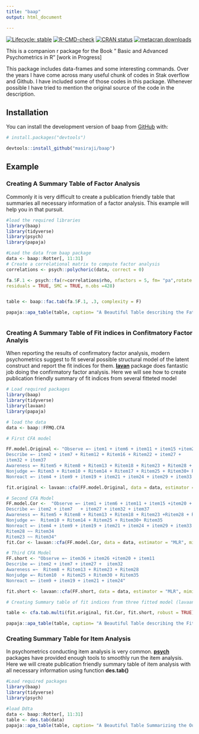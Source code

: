 ```yaml
---
title: "baap"
output: html_document

---
```


<!-- badges: start -->
[![Lifecycle: stable](https://img.shields.io/badge/lifecycle-stable-brightgreen.svg)](https://lifecycle.r-lib.org/articles/stages.html#stable)
[![R-CMD-check](https://github.com/masiraji/baap/workflows/R-CMD-check/badge.svg)](https://github.com/masiraji/baap/actions)
[![CRAN status](https://www.r-pkg.org/badges/version/baap)](https://CRAN.R-project.org/package=baap)
[![metacran downloads](https://cranlogs.r-pkg.org/badges/baap)](https://cran.r-project.org/package=baap)
<!-- badges: end -->



This is a companion r package for the Book " Basic and Advanced Psychometrics in R" [work in Progress]

This package includes data-frames and some interesting commands. Over the years I have come across many useful chunk of codes in Stak overflow and Github. I have included some of those codes in this package. Whenever possible I have tried to mention the original source of the code in the description.

## Installation

You can install the development version of baap from [GitHub](https://github.com) with:

```r
# install.packages("devtools")

devtools::install_github("masiraji/baap")

```


## Example

### Creating A Summary Table of Factor Analysis
Commonly it is very difficult to create a publication friendly table that summaries all necessary information of a factor analysis. This example will help you in that pursuit.
```r
#load the required libraries
library(baap)
library(tidyverse)
library(psych)
library(papaja)

#Load the data from baap package
data <- baap::Rotter[, 11:31]
# Create a correlational matrix to compute factor analysis
correlations <- psych::polychoric(data, correct = 0)

fa.5F.1 <- psych::fa(r=correlations$rho, nfactors = 5, fm= "pa",rotate ="varimax",
residuals = TRUE, SMC = TRUE, n.obs =428)


table <- baap::fac.tab(fa.5F.1, .3, complexity = F)

papaja::apa_table(table, caption= "A Beautiful Table describing the Fator analysis Output ")



```


### Creating A Summary Table of Fit indices in Confitmatory Factor Analyis

When reporting the results of confirmatory factor analysis, modern psychometrics suggest to fit several possible structural model of the latent construct and report the fit indices for them. [**lavan**](https://github.com/yrosseel/lavaan)  package does fantastic job doing the confirmatory factor analysis. Here we will see how to create publication friendly summary of fit indices from several fitteted model
```r
# Load required packages
library(baap)
library(tidyverse)
library(lavaan)
library(papaja)

# load the data
data <- baap::FFMQ.CFA

# First CFA model

FF.model.Original <- "Observe =~ item1 + item6 + item11 + item15 +item20 + item26 + item31 + item 36
Describe =~ item2 + item7 + Ritem12 + Ritem16 + Ritem22 + item27 +
item32 + item37
Awareness =~ Ritem5 + Ritem8 + Ritem13 + Ritem18 + Ritem23 + Ritem28 + Ritem34 + Ritem38
Nonjudge =~ Ritem3 + Ritem10 + Ritem14 + Ritem17 + Ritem25 + Ritem30+ Ritem35 + Ritem39
Nonreact =~ item4 + item9 + item19 + item21 + item24 + item29 + item33 "

fit.original <- lavaan::cfa(FF.model.Original, data = data, estimator = "MLR", mimic = "Mplus")

# Second CFA Model
FF.model.Cor <-  "Observe =~ item1 + item6 + item11 + item15 +item20 + item26 + item31 + item 36
Describe =~ item2 + item7   + item27 + item32 + item37
Awareness =~ Ritem5 + Ritem8 + Ritem13 + Ritem18 + Ritem23 +Ritem28 + Ritem34
Nonjudge =~  Ritem10 + Ritem14 + Ritem25 + Ritem30+ Ritem35
Nonreact =~ item4 + item9 + item19 + item21 + item24 + item29 + item33
Ritem28 ~~ Ritem34
Ritem23 ~~ Ritem34"
fit.Cor <- lavaan::cfa(FF.model.Cor, data = data, estimator = "MLR", mimic = "Mplus")

# Third CFA Model
FF.short <- "Observe =~ item36 + item26 +item20 + item11
Describe =~ item2 + item7 + item27 +  item32
Awareness =~  Ritem8 + Ritem13 + Ritem23 + Ritem28
Nonjudge =~ Ritem10  + Ritem25 + Ritem30 + Ritem35
Nonreact =~ item9 + item19 + item21 + item24"

fit.short <- lavaan::cfa(FF.short, data = data, estimator = "MLR", mimic = "Mplus")

# Creating Summary table of fit indices from three fitted model (lavaan class objects)

table <- cfa.tab.multi(fit.original, fit.Cor, fit.short, robust = TRUE)

papaja::apa_table(table, caption= "A Beautiful Table describing the Fit Indices of Three Fitted Model ")

```

### Creating Summary Table for Item Analysis
In psychometrics conducting item analysis is very common. [**psych**](https://cran.r-project.org/web/packages/psych/index.html) packages have provided enough tools to smoothly run the item analysis. Here we will create publication friendly summary table of item analysis with all necessary information using function **des.tab()**

```r
#Load required packages
library(baap)
library(tidyverse)
library(psych)

#load Ddta
data <- baap::Rotter[, 11:31]
table <- des.tab(data)
papaja::apa_table(table, caption= "A Beautiful Table Summarizing the Output of Item Analysis ")

```

